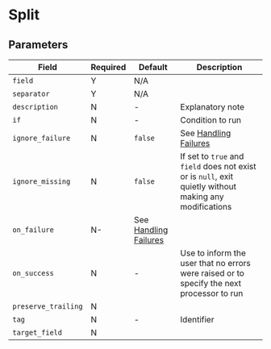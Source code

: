 # Split

## Parameters

|Field|Required|Default|Description|
|---|---|---|---|
|`field`|Y|N/A||
|`separator`|Y|N/A||
|`description`|N|-|Explanatory note|
|`if`|N|-|Condition to run|
|`ignore_failure`|N|`false`|See [Handling Failures](../handling-failures.mdx)|
|`ignore_missing`|N|`false`|If set to `true` and `field` does not exist or is `null`, exit quietly without making any modifications|
|`on_failure`|N-|See [Handling Failures](../handling-failures.mdx)|
|`on_success`|N|-|Use to inform the user that no errors were raised or to specify the next processor to run|
|`preserve_trailing`|N|||
|`tag`|N|-|Identifier|
|`target_field`|N|||
